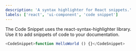 ```yaml
---
description: 'A syntax highlighter for React snippets.'
labels: ['react', 'ui-component', 'code snippet']
---
```



The Code Snippet uses the react-syntax-highlighter library.  
Use it to add snippets of code to your documentation.

```js live
<CodeSnippet>function HelloWorld () {}</CodeSnippet>
```
